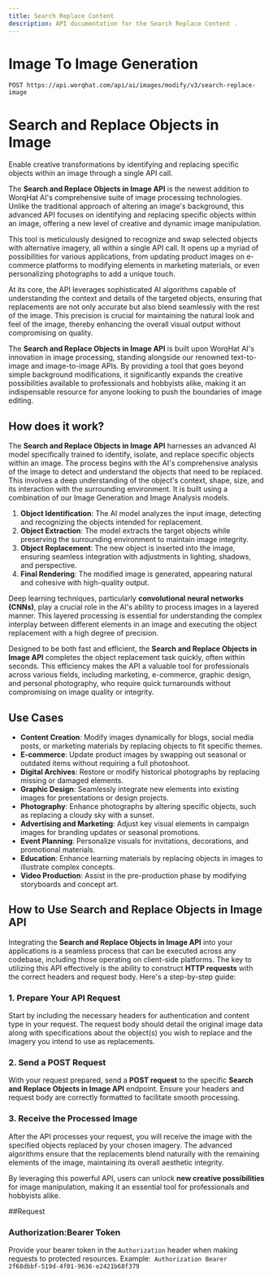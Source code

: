```yaml
---
title: Search Replace Content
description: API documentation for the Search Replace Content .
---
```


# Image To Image Generation 

`POST https://api.worqhat.com/api/ai/images/modify/v3/search-replace-image`



# Search and Replace Objects in Image

Enable creative transformations by identifying and replacing specific objects within an image through a single API call.

The **Search and Replace Objects in Image API** is the newest addition to WorqHat AI's comprehensive suite of image processing technologies. Unlike the traditional approach of altering an image's background, this advanced API focuses on identifying and replacing specific objects within an image, offering a new level of creative and dynamic image manipulation.

This tool is meticulously designed to recognize and swap selected objects with alternative imagery, all within a single API call. It opens up a myriad of possibilities for various applications, from updating product images on e-commerce platforms to modifying elements in marketing materials, or even personalizing photographs to add a unique touch.

At its core, the API leverages sophisticated AI algorithms capable of understanding the context and details of the targeted objects, ensuring that replacements are not only accurate but also blend seamlessly with the rest of the image. This precision is crucial for maintaining the natural look and feel of the image, thereby enhancing the overall visual output without compromising on quality.

The **Search and Replace Objects in Image API** is built upon WorqHat AI's innovation in image processing, standing alongside our renowned text-to-image and image-to-image APIs. By providing a tool that goes beyond simple background modifications, it significantly expands the creative possibilities available to professionals and hobbyists alike, making it an indispensable resource for anyone looking to push the boundaries of image editing.

## How does it work?
The **Search and Replace Objects in Image API** harnesses an advanced AI model specifically trained to identify, isolate, and replace specific objects within an image. The process begins with the AI's comprehensive analysis of the image to detect and understand the objects that need to be replaced. This involves a deep understanding of the object's context, shape, size, and its interaction with the surrounding environment. It is built using a combination of our Image Generation and Image Analysis models.

1. **Object Identification**: The AI model analyzes the input image, detecting and recognizing the objects intended for replacement.
2. **Object Extraction**: The model extracts the target objects while preserving the surrounding environment to maintain image integrity.
3. **Object Replacement**: The new object is inserted into the image, ensuring seamless integration with adjustments in lighting, shadows, and perspective.
4. **Final Rendering**: The modified image is generated, appearing natural and cohesive with high-quality output.

Deep learning techniques, particularly **convolutional neural networks (CNNs)**, play a crucial role in the AI's ability to process images in a layered manner. This layered processing is essential for understanding the complex interplay between different elements in an image and executing the object replacement with a high degree of precision.

Designed to be both fast and efficient, the **Search and Replace Objects in Image API** completes the object replacement task quickly, often within seconds. This efficiency makes the API a valuable tool for professionals across various fields, including marketing, e-commerce, graphic design, and personal photography, who require quick turnarounds without compromising on image quality or integrity.

## Use Cases
- **Content Creation**: Modify images dynamically for blogs, social media posts, or marketing materials by replacing objects to fit specific themes.
- **E-commerce**: Update product images by swapping out seasonal or outdated items without requiring a full photoshoot.
- **Digital Archives**: Restore or modify historical photographs by replacing missing or damaged elements.
- **Graphic Design**: Seamlessly integrate new elements into existing images for presentations or design projects.
- **Photography**: Enhance photographs by altering specific objects, such as replacing a cloudy sky with a sunset.
- **Advertising and Marketing**: Adjust key visual elements in campaign images for branding updates or seasonal promotions.
- **Event Planning**: Personalize visuals for invitations, decorations, and promotional materials.
- **Education**: Enhance learning materials by replacing objects in images to illustrate complex concepts.
- **Video Production**: Assist in the pre-production phase by modifying storyboards and concept art.

## How to Use Search and Replace Objects in Image API
Integrating the **Search and Replace Objects in Image API** into your applications is a seamless process that can be executed across any codebase, including those operating on client-side platforms. The key to utilizing this API effectively is the ability to construct **HTTP requests** with the correct headers and request body. Here's a step-by-step guide:

### 1. Prepare Your API Request
Start by including the necessary headers for authentication and content type in your request. The request body should detail the original image data along with specifications about the object(s) you wish to replace and the imagery you intend to use as replacements.

### 2. Send a POST Request
With your request prepared, send a **POST request** to the specific **Search and Replace Objects in Image API** endpoint. Ensure your headers and request body are correctly formatted to facilitate smooth processing.

### 3. Receive the Processed Image
After the API processes your request, you will receive the image with the specified objects replaced by your chosen imagery. The advanced algorithms ensure that the replacements blend naturally with the remaining elements of the image, maintaining its overall aesthetic integrity.

By leveraging this powerful API, users can unlock **new creative possibilities** for image manipulation, making it an essential tool for professionals and hobbyists alike.

##Request

### **Authorization:Bearer Token**

Provide your bearer token in the `Authorization` header when making requests to protected resources.
Example:` Authorization Bearer  2f68dbbf-519d-4f01-9636-e2421b68f379`